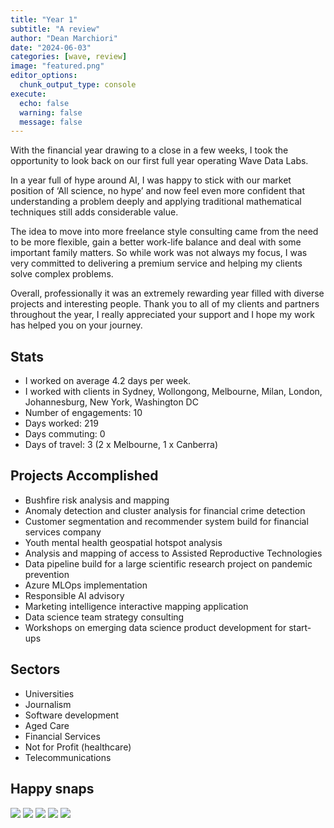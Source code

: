 ```yaml
---
title: "Year 1"  
subtitle: "A review"
author: "Dean Marchiori"
date: "2024-06-03"
categories: [wave, review]
image: "featured.png"
editor_options: 
  chunk_output_type: console
execute: 
  echo: false
  warning: false 
  message: false
---
```


With the financial year drawing to a close in a few weeks, I took the opportunity
to look back on our first full year operating Wave Data Labs.  

In a year full of hype around AI, I was happy to stick with our market position of
'All science, no hype' and now feel even more confident that understanding a problem
deeply and applying traditional mathematical techniques still adds considerable
value. 

The idea to move into more freelance style consulting came from the need to be
more flexible, gain a better work-life balance and deal with some important family 
matters. So while work was not always my focus, I was very committed to delivering a 
premium service and helping my clients solve complex problems.  

Overall, professionally it was an extremely rewarding year filled with diverse projects and interesting
people. Thank you to all of my clients and partners throughout the year, I really appreciated
your support and I hope my work has helped you on your journey. 

## Stats 

- I worked on average 4.2 days per week.
- I worked with clients in Sydney, Wollongong, Melbourne, Milan, London, Johannesburg, New York, Washington DC
- Number of engagements: 10  
- Days worked: 219
- Days commuting: 0
- Days of travel: 3 (2 x Melbourne, 1 x Canberra)

## Projects Accomplished

- Bushfire risk analysis and mapping
- Anomaly detection and cluster analysis for financial crime detection 
- Customer segmentation and recommender system build for financial services company 
- Youth mental health geospatial hotspot analysis
- Analysis and mapping of access to Assisted Reproductive Technologies
- Data pipeline build for a large scientific research project on pandemic prevention
- Azure MLOps implementation
- Responsible AI advisory 
- Marketing intelligence interactive mapping application
- Data science team strategy consulting 
- Workshops on emerging data science product development for start-ups

## Sectors 

- Universities
- Journalism
- Software development
- Aged Care
- Financial Services
- Not for Profit (healthcare) 
- Telecommunications

## Happy snaps  

![](bf.png) 
![](featured.png)
![](fert.png)
![](csiro.jpg)
![](melb.jpg)
